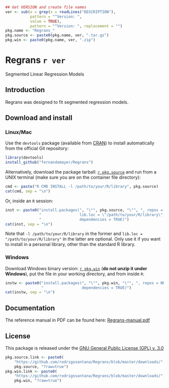 ```r
## Get VERSION and create file names
ver <- sub(x = grep(x = readLines("DESCRIPTION"),
           pattern = "^Version: ",
           value = TRUE),
           pattern = "^Version: ", replacement = "")
pkg.name <- "Regrans_"
pkg.source <- paste0(pkg.name, ver, ".tar.gz")
pkg.win <- paste0(pkg.name, ver, ".zip")
```

# Regrans `r ver`

Segmented Linear Regression Models

## Introduction

Regrans was designed to fit segmented regression models.

## Download and install

### Linux/Mac

Use the `devtools` package (available from
[CRAN](http://cran-r.c3sl.ufpr.br/web/packages/devtools/index.html)) to
install automatically from the official Git repository:

```r
library(devtools)
install_github("fernandomayer/Regrans")
```

Alternatively, download the package tarball: [`r pkg.source`][]
and run from a UNIX terminal (make sure you are on the container file
directory):

```r
cmd <- paste("R CMD INSTALL -l /path/to/your/R/library", pkg.source)
cat(cmd, sep = "\n")
```

Or, inside an `R` session:


```r
inst <- paste0("install.packages(", "\"", pkg.source, "\"", ", repos = NULL,\n",
               "                 lib.loc = \"/path/to/your/R/library\",\n",
               "                 dependencies = TRUE)")
cat(inst, sep = "\n")
```

Note that `-l /path/to/your/R/library` in the former and `lib.loc =
"/path/to/your/R/library"` in the latter are optional. Only use it if you
want to install in a personal library, other than the standard R
library.

### Windows

Download Windows binary version: [`r pkg.win`][] (**do not unzip
it under Windows**), put the file in your working directory, and from
inside `R`:

```r
instw <- paste0("install.packages(", "\"", pkg.win, "\"", ", repos = NULL,\n",
                "                 dependencies = TRUE)")
cat(instw, sep = "\n")
```

## Documentation

The reference manual in PDF can be found here: [Regrans-manual.pdf][]

## License

This package is released under the
[GNU General Public License (GPL) v. 3.0](http://www.gnu.org/licenses/gpl-3.0.html)

```r
pkg.source.link <- paste0(
    "https://github.com/rodrigosantana/Regrans/blob/master/downloads/",
    pkg.source, "?raw=true")
pkg.win.link <- paste0(
    "https://github.com/rodrigosantana/Regrans/blob/master/downloads/",
    pkg.win, "?raw=true")
```

[`r pkg.source`]: `r pkg.source.link`
[`r pkg.win`]: `r pkg.win.link`
[Regrans-manual.pdf]: https://github.com/rodrigosantana/Regrans/raw/master/downloads/FishMaps-manual.pdf
